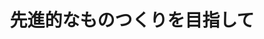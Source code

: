 ﻿---
title: "先進的なものつくりを目指して"
category: "工学院"
vol: 63
interviewee: "萩原 一郎 "
url: ""
tags: ["データベース","設計","データ","デジタル","主流"]
pdf: "63-4.pdf"
career: ""
preface: "現在、モノ開発の主流はデジタル設計技術を用いたデータベースによる開発である。萩原ではデータベースによる開発をすすめる技術である「リバースエンジニアリング」の研究を行っている。また、実際にデジタル設計技術を用いて自動車の部材等の開発を行い、自動車の軽量化に関する研究も行っている。"
---
